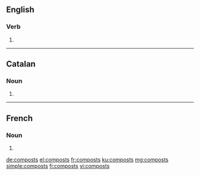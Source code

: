 ==English==

===Verb===
{{head|en|verb form}}

# {{en-third-person singular of|compost}}

----

==Catalan==

===Noun===
{{head|ca|noun form}}

# {{plural of|compost|lang=ca}}

----

==French==

===Noun===
{{head|fr|noun plural form|g=m}}

# {{plural of|compost|lang=fr}}

[[de:composts]]
[[el:composts]]
[[fr:composts]]
[[ku:composts]]
[[mg:composts]]
[[simple:composts]]
[[fi:composts]]
[[vi:composts]]